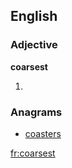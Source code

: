 ==English==

===Adjective===
'''coarsest'''

# {{superlative of|coarse}}

===Anagrams===
* [[coasters]]

[[fr:coarsest]]